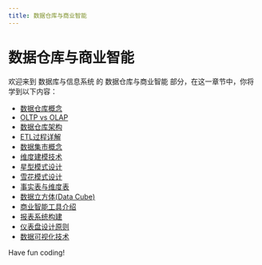 ```yaml
---
title: 数据仓库与商业智能
---
```


# 数据仓库与商业智能

欢迎来到 数据库与信息系统 的 数据仓库与商业智能 部分，在这一章节中，你将学到以下内容：

- [数据仓库概念](./0-data-warehouse-concepts.mdx)
- [OLTP vs OLAP](./1-oltp-vs-olap.mdx)
- [数据仓库架构](./2-data-warehouse-architecture.mdx)
- [ETL过程详解](./3-detailed-explanation-of-the-etl-process.mdx)
- [数据集市概念](./4-data-mart-concept.mdx)
- [维度建模技术](./5-dimensional-modeling-techniques.mdx)
- [星型模式设计](./6-star-schema-design.mdx)
- [雪花模式设计](./7-snowflake-pattern-design.mdx)
- [事实表与维度表](./8-fact-table-and-dimension-table.mdx)
- [数据立方体(Data Cube)](./9-data-cube.mdx)
- [商业智能工具介绍](./10-introduction-to-business-intelligence-tools.mdx)
- [报表系统构建](./11-report-system-construction.mdx)
- [仪表盘设计原则](./12-dashboard-design-principles.mdx)
- [数据可视化技术](./13-data-visualization-technology.mdx)

Have fun coding!
